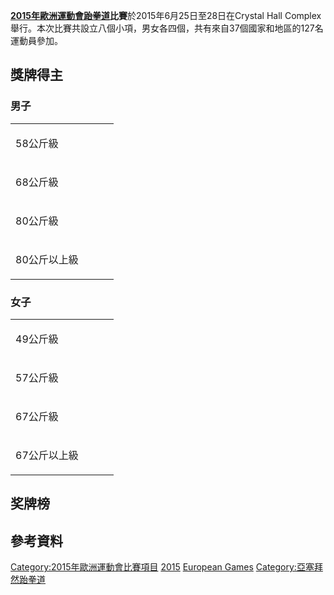 {{Infobox European Games event
|event = 跆拳道
|games = 2015
|image = 
|caption = 
|venue = [[巴庫|巴庫]]Crystal Hall complex
|dates = 6月25日至28日
|competitors = 127<ref name= Newsletter>[http://www.olympics.ie/wp-content/uploads/2013/11/Baku-2015-Newsletter-1-small.pdf Newsletter]</ref>
|nations = 37
|prev = 
|next = [[2023年歐洲運動會跆拳道比賽|2023]]
}}

'''[[2015年歐洲運動會|2015年歐洲運動會]][[跆拳道|跆拳道]]比賽'''於2015年6月25日至28日在Crystal Hall Complex舉行。本次比賽共設立八個小項，男女各四個，共有來自37個國家和地區的127名運動員參加。

==獎牌得主==
===男子===
{| {{MedalistTable|type=項目}}
|-
|rowspan=2| 58公斤級
|rowspan=2| {{flagIOC2medalist|[[Rui_Bragança|Rui Bragança]]|POR|2015年欧洲运动会}}
|rowspan=2| {{flagIOC2medalist|[[赫蘇斯·托爾托薩|赫蘇斯·托爾托薩]]|ESP|2015年欧洲运动会}}
| {{flagIOC2medalist|[[Si_Mohamed_Ketbi|Si Mohamed Ketbi]]|BEL|2015年欧洲运动会}}
|-
| {{flagIOC2medalist|[[Levent_Tuncat|Levent Tuncat]]|GER|2015年欧洲运动会}}
|-
|rowspan=2| 68公斤級
|rowspan=2| {{flagIOC2medalist|[[Aykhan_Taghizade|Aykhan Taghizade]]|AZE|2015年欧洲运动会}}
|rowspan=2| {{flagIOC2medalist|[[Karol_Robak|Karol Robak]]|POL|2015年欧洲运动会}}
| {{flagIOC2medalist|[[乔尔·冈萨雷斯|乔尔·冈萨雷斯]]|ESP|2015年欧洲运动会}}
|-
| {{flagIOC2medalist|[[阿列克谢·丹尼森科|阿列克谢·丹尼森科]]|RUS|2015年欧洲运动会}}
|-
|rowspan=2| 80公斤級
|rowspan=2| {{flagIOC2medalist|[[米拉德·贝吉|米拉德·贝吉]]|AZE|2015年欧洲运动会}}
|rowspan=2| {{flagIOC2medalist|[[Albert_Gaun|Albert Gaun]]|RUS|2015年欧洲运动会}}
| {{flagIOC2medalist|[[鲁塔洛·穆罕默德|鲁塔洛·穆罕默德]]|GBR|2015年欧洲运动会}}
|-
| {{flagIOC2medalist|[[Júlio_Ferreira|Júlio Ferreira]]|POR|2015年欧洲运动会}}
|-
|rowspan=2| 80公斤以上級
|rowspan=2| {{flagIOC2medalist|[[拉迪克·伊萨耶夫|拉迪克·伊萨耶夫]]|AZE|2015年欧洲运动会}}
|rowspan=2| {{flagIOC2medalist|[[弗拉迪斯拉夫·拉林|弗拉迪斯拉夫·拉林]]|RUS|2015年欧洲运动会}}
| {{flagIOC2medalist|[[Vedran_Golec|Vedran Golec]]|CRO|2015年欧洲运动会}}
|-
|{{flagIOC2medalist|[[Daniel_Ros_Gomez|Daniel Ros Gomez]]|ESP|2015年欧洲运动会}}
|}

===女子===
{| {{MedalistTable|type=項目}}
|-
|rowspan=2| 49公斤級
|rowspan=2| {{flagIOC2medalist|[[Charlie_Maddock|Charlie Maddock]]|GBR|2015年欧洲运动会}}
|rowspan=2| {{flagIOC2medalist|[[蒂亞娜·波格丹諾維奇|蒂亞娜·波格丹諾維奇]]|SRB|2015年欧洲运动会}}
| {{flagIOC2medalist|[[帕季玛特·阿巴卡洛娃|帕季玛特·阿巴卡洛娃]]|AZE|2015年欧洲运动会}}
|-
| {{flagIOC2medalist|[[Lucija_Zaninović|Lucija Zaninović]]|CRO|2015年欧洲运动会}}
|-
|rowspan=2| 57公斤級
|rowspan=2| {{flagIOC2medalist|[[潔蒂·瓊斯|潔蒂·瓊斯]]|GBR|2015年欧洲运动会}}
|rowspan=2| {{flagIOC2medalist|[[Ana_Zaninović|Ana Zaninović]]|CRO|2015年欧洲运动会}}
| {{flagIOC2medalist|[[Nikita_Glasnović|Nikita Glasnović]]|SWE|2015年欧洲运动会}}
|-
| {{flagIOC2medalist|[[Eva_Calvo_(taekwondo)|Eva Calvo]]|ESP|2015年欧洲运动会}}
|-
|rowspan=2| 67公斤級
|rowspan=2| {{flagIOC2medalist|[[Anastasia_Baryshnikova|Anastasia Baryshnikova]]|RUS|2015年欧洲运动会}}
|rowspan=2| {{flagIOC2medalist|[[法丽达·阿济佐娃|法丽达·阿济佐娃]]|AZE|2015年欧洲运动会}}
| {{flagIOC2medalist|[[Elin_Johansson|Elin Johansson]]|SWE|2015年欧洲运动会}}
|-
| {{flagIOC2medalist|[[努尔·塔塔尔|努尔·塔塔尔]]|TUR|2015年欧洲运动会}}
|-
|rowspan=2| 67公斤以上級
|rowspan=2| {{flagIOC2medalist|[[Gwladys_Epangue|Gwladys Epangue]]|FRA|2015年欧洲运动会}}
|rowspan=2| {{flagIOC2medalist|[[米莉察·曼迪奇|米莉察·曼迪奇]]|SRB|2015年欧洲运动会}}
| {{flagIOC2medalist|[[Iva_Radoš|Iva Radoš]]|CRO|2015年欧洲运动会}}
|-
|{{flagIOC2medalist|[[Olga_Ivanova_(taekwondo)|Olga Ivanova]]|RUS|2015年欧洲运动会}}
|}

==奖牌榜==
{{Medals table
 | caption        = 
 | host           = AZE
 | flag_template  = flagIOC2
 | event          = 2015年欧洲运动会
 | team           = 
 | gold_AZE = 3 | silver_AZE = 1 | bronze_AZE = 1 | host_AZE = yes
 | gold_GBR = 2 | silver_GBR = 0 | bronze_GBR = 1
 | gold_RUS = 1 | silver_RUS = 2 | bronze_RUS = 2
 | gold_POR = 1 | silver_POR = 0 | bronze_POR = 1
 | gold_FRA = 1 | silver_FRA = 0 | bronze_FRA = 0
 | gold_SRB = 0 | silver_SRB = 2 | bronze_SRB = 0
 | gold_CRO = 0 | silver_CRO = 1 | bronze_CRO = 3
 | gold_ESP = 0 | silver_ESP = 1 | bronze_ESP = 3
 | gold_POL = 0 | silver_POL = 1 | bronze_POL = 0
 | gold_SWE = 0 | silver_SWE = 0 | bronze_SWE = 2
 | gold_BEL = 0 | silver_BEL = 0 | bronze_BEL = 1
 | gold_GER = 0 | silver_GER = 0 | bronze_GER = 1
 | gold_TUR = 0 | silver_TUR = 0 | bronze_TUR = 1
}}

==參考資料==
{{reflist}}

{{2015年歐洲運動會比賽項目}}
{{歐洲運動會跆拳道比賽}}

[[Category:2015年歐洲運動會比賽項目|Category:2015年歐洲運動會比賽項目]]
[[Category:歐洲運動會跆拳道比賽|2015]]
[[Category:2015年跆拳道|European Games]]
[[Category:亞塞拜然跆拳道|Category:亞塞拜然跆拳道]]